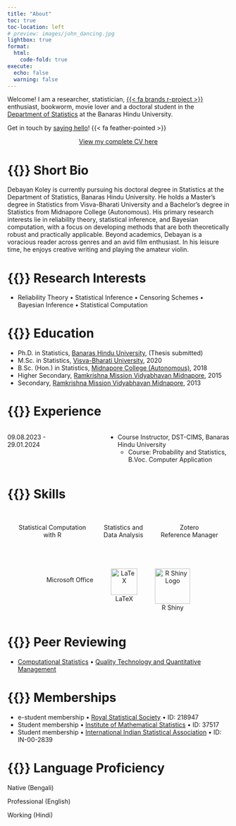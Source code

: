 ```yaml
---
title: "About"
toc: true
toc-location: left
# preview: images/john_dancing.jpg
lightbox: true
format: 
  html: 
    code-fold: true
execute: 
  echo: false
  warning: false
---
```


Welcome! I am a researcher, statistician, [{{< fa brands r-project >}}](https://www.r-project.org/about.html) enthusiast, bookworm, movie lover and a doctoral student in the [Department of Statistics](https://bhu.ac.in/Site/UnitHomeTemplate/1_159_487_Department-of-Statistics-Home) at the Banaras Hindu University.

Get in touch by [saying hello](/contact.qmd)! {{< fa feather-pointed >}}

<center><a href="Debayan_Koley_CV.pdf" target="_blank" rel="noopener">View my complete CV here</a></center>

# {{<fa street-view>}} Short Bio

Debayan Koley is currently pursuing his doctoral degree in Statistics at the Department of Statistics, Banaras Hindu University. He holds a Master's degree in Statistics from Visva-Bharati University and a Bachelor's degree in Statistics from Midnapore College (Autonomous). His primary research interests lie in reliability theory, statistical inference, and Bayesian computation, with a focus on developing methods that are both theoretically robust and practically applicable. Beyond academics, Debayan is a voracious reader across genres and an avid film enthusiast. In his leisure time, he enjoys creative writing and playing the amateur violin.

# {{<fa magnifying-glass-plus>}} Research Interests

-   Reliability Theory $\bullet$ Statistical Inference $\bullet$ Censoring Schemes $\bullet$ Bayesian Inference $\bullet$ Statistical Computation

# {{<fa user-graduate>}} Education

-   Ph.D. in Statistics, [Banaras Hindu University](https://www.bhu.ac.in/Site/Home/1_2_16_Main-Site), (Thesis submitted)
-   M.Sc. in Statistics, [Visva-Bharati University](https://www.visvabharati.ac.in/Visva_Bharati.html), 2020
-   B.Sc. (Hon.) in Statistics, [Midnapore College (Autonomous)](https://midnaporecollege.ac.in/), 2018
-   Higher Secondary, [Ramkrishna Mission Vidyabhavan Midnapore](https://www.rkmvmidnapore.org/), 2015
-   Secondary, [Ramkrishna Mission Vidyabhavan Midnapore](https://www.rkmvmidnapore.org/), 2013

# {{<fa user-tie>}} Experience

:::::: columns
::: {.column width="30%"}
09.08.2023 - 29.01.2024
:::

::: {.column width="10%"}
<!-- empty column to create gap -->
:::

::: {.column width="60%"}
-   Course Instructor, DST-CIMS, Banaras Hindu University
    -   Course: Probability and Statistics, B.Voc. Computer Application
:::
::::::

# {{<fa gear>}} Skills

::::::::: {style="display: flex; flex-wrap: wrap; justify-content: center; gap: 40px; text-align: center;"}
<div>

<i class="fa-brands fa-r-project fa-beat fa-3x" style="color: blue;"></i><br> Statistical Computation <br> with R

</div>

<div>

<i class="fa-solid fa-chart-line fa-flip fa-3x" style="color: green;"></i><br> Statistics and <br> Data Analysis

</div>

<div>

<i class="fa-solid fa-z fa-bounce fa-3x" style="color: red;"></i><br> Zotero <br> Reference Manager

</div>

<div>

<i class="fa-brands fa-microsoft fa-fade fa-3x" style="color: blue;"></i><br> Microsoft Office

</div>

<div>

<img src="https://upload.wikimedia.org/wikipedia/commons/9/92/LaTeX_logo.svg" alt="LaTeX" class="latex-logo" width="60"/><br> LaTeX

</div>

<div>

<img src="https://raw.githubusercontent.com/rstudio/hex-stickers/master/PNG/shiny.png" alt="R Shiny Logo" class="shiny-logo" width="80"/><br> R Shiny

</div>
:::::::::

# {{<fa users>}} Peer Reviewing

-   [Computational Statistics](https://link.springer.com/journal/180) $\bullet$ [Quality Technology and Quantitative Management](https://www.tandfonline.com/journals/ttqm20)

# {{<fa address-card>}} Memberships

-   e-student membership $\bullet$ [Royal Statistical Society](https://rss.org.uk/) $\bullet$ ID: 218947
-   Student membership $\bullet$ [Institute of Mathematical Statistics](https://imstat.org/) $\bullet$ ID: 37517
-   Student membership $\bullet$ [International Indian Statistical Association](https://www.intindstat.org/) $\bullet$ ID: IN-00-2839

# {{<fa language>}} Language Proficiency

:::: language-bar
::: {.language-level style="width: 90%;"}
Native (Bengali)
:::
::::

:::: language-bar
::: {.language-level style="width: 75%;"}
Professional (English)
:::
::::

:::: language-bar
::: {.language-level style="width: 50%;"}
Working (Hindi)
:::
::::
